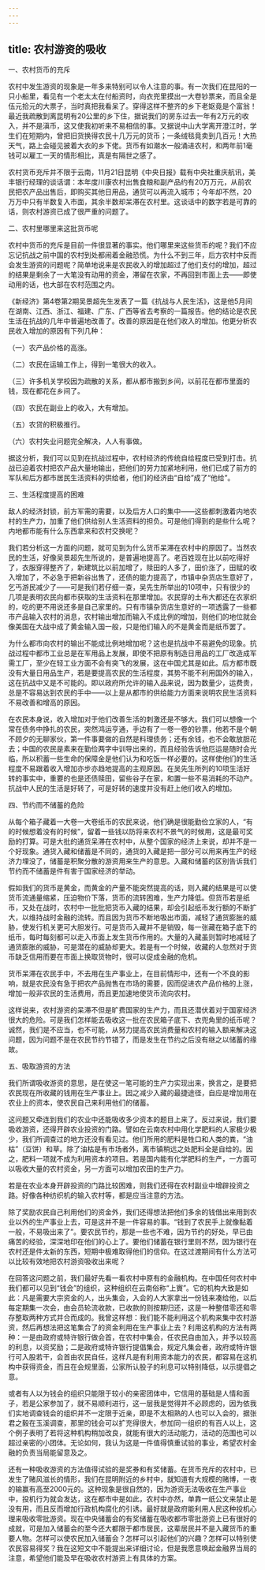 ```yaml
---
---
---
```

title: 农村游资的吸收
---




一、农村货币的充斥

农村中发生游资的现象是一年多来特别可以令人注意的事。有一次我们在昆阳的一只小船里，看见有一个老太太在付船资时，向衣兜里摸出一大卷钞票来，而且全是伍元拾元的大票子，当时真把我看呆了。穿得这样不整齐的乡下老妪竟是个富翁！最近我疏散到离昆明有20公里的乡下住，据说我们的房东过去一年有2万元的收入，并不是滇币，这又使我初听来不易相信的事。又据说中山大学离开澄江时，学生们在短期内，曾把旧货换得农民十几万元的货币；一条绒毯竟卖到几百元！大热天气，路上会碰见披着大衣的乡下佬。货币有如潮水一般涌进农村，和两年前1毫钱可以雇工一天的情形相比，真是有隔世之感了。

农村货币充斥并不限于云南，11月21日昆明《中央日报》载有中央社重庆航讯，美丰银行经理的谈话谓：本年度川康农村出售食粮和副产品约有20万万元，从前农民把农产品出售后，即购买其他日用品，通货可以再流入城市；今年却不然，20万万中只有半数复入市面，其余半数却呆滞在农村里。这谈话中的数字若是可靠的话，则农村游资已成了很严重的问题了。

二、农村里哪里来这批货币呢

农村中货币的充斥是目前一件很显著的事实。他们哪里来这些货币的呢？我们不应忘记抗战之前中国的农村到处都闹着金融恐慌。为什么不到三年，后方农村中反而会发生游资的问题呢？简单地说来是农民收入的增加超过了他们支付的增加，超过的结果是剩余了一大笔没有动用的资金，滞留在农家，不再回到市面上去——即使动用的话，也大部在农村范围之内。

《新经济》第4卷第2期吴景超先生发表了一篇《抗战与人民生活》，这是他5月间在湖南、江西、浙江、福建、广东、广西等省去考察的一篇报告。他的结论是农民生活在抗战的几年中普遍地改善了。改善的原因是在他们收入的增加。他更分析农民收入增加的原因有下列几种：

（一）农产品价格的高涨。

（二）农民在运输工作上，得到一笔很大的收入。

（三）许多机关学校因为疏散的关系，都从都市搬到乡间，以前花在都市里面的钱，现在都花在乡间了。

（四）农民在副业上的收入，大有增加。

（五）农贷的积极推行。

（六）农村失业问题完全解决，人人有事做。

据这分析，我们可以见到在抗战过程中，农村经济的传统自给程度已受到打击。抗战已迫着农村把农产品大量地输出，把他们的劳力加紧地利用，他们已成了前方的军队和后方都市居民生活资料的供给者，他们的经济由“自给”成了“他给”。

三、生活程度提高的困难

敌人的经济封锁，前方军需的需要，以及后方人口的集中——这些都刺激着内地农村的生产力，加重了他们供给别人生活资料的担负。可是他们得到的是些什么呢？内地都市能有什么东西拿来和农村交换呢？

我们若分析这一方面的问题，就可见到为什么货币呆滞在农村中的原因了。当然农民的生活，好像吴景超先生所说的，是普遍地提高了。老百姓现在比以前吃得好了，衣服穿得整齐了，新建筑比以前加增了，赎田的人多了，田价涨了，田赋的收入增加了，不必急于把新谷出售了，还债的能力提高了，市镇中杂货店生意好了，乞丐游民减少了——可是我们若仔细一查，吴先生所举出的10项中，只有很少的几项是表明农民向都市获取的生活资料在那里增加。农民穿的土布大都还在农家织的，吃的更不用说还多是自己家里的。只有市镇杂货店生意好的一项透露了一些都市产品输入农村的消息，农村输出增加而输入不成比例的增加，则他们的地位就会像美国在大战中成了黄金输入国一般，只是他们输入的不是黄金而是纸币罢了。

为什么都市向农村的输出不能成比例地增加呢？这也是抗战中不易避免的现象。抗战过程中都市工业总是在军用品上发展，即使不把原有制造日用品的工厂改造成军需工厂，至少在轻工业方面不会有突飞的发展，这在中国尤其是如此。后方都市既没有大量日用品生产，若是要提高农民的生活程度，其势不能不利用国外的输入，这在抗战中又是不可能的。即以政府所允许的输入品来说，因为数量少，运费贵，总是不容易达到农民的手中——以上是从都市的供给能力方面来说明农民生活资料不易改善和增高的原因。

在农民本身说，收入增加对于他们改善生活的刺激还是不够大。我们可以想像一个常在债务中挣扎的农民，突然鸿运亨通，手边有了一卷一卷的钞票，他若不是个朝不顾夕的无聊家伙，第一件事要做的自然是料理债务；还有余钱，也不会敢放胆花去；中国的农民是素来在勤俭两字中训导出来的，而且经验告诉他厄运是随时会光临，所以积蓄一些生命的保障金是他们认为和吃饭一样必要的。这样使他们的生活程度不易跟着收入增加亦步亦趋地提高的主观原因。在吴先生所列的10项生活好转的事实中，重要的也是还债赎田，留些谷子在家，和置一些不易消耗的不动产。抗战中人民的生活是好转了，可是好转的速度并没有赶上他们收入的增加。

四、节约而不储蓄的危险

从每个箱子藏着一大卷一大卷纸币的农民来说，他们确是很能勤俭立家的人，“有的时候想着没有的时候”，留着一些钱以防将来农村不景气的时候用，这是最可奖励的打算。可是大批的通货呆滞在农村中，从整个国家的经济上来说，却并不是一个好现象。通货入藏和储蓄是不同的，通货的入藏是把一部分可以用来再生产的经济力埋没了，储蓄是积聚分散的游资用来生产的意思。入藏和储蓄的区别告诉我们节约而不储蓄是件有害于国家经济的举动。

假如我们的货币是黄金，而黄金的产量不能突然提高的话，则入藏的结果是可以使货币流通量缩紧，压迫物价下落，货币的流转困难，生产力降低。但货币若是纸币，又处在战时，农村中一批批把货币入藏的结果，却会引起纸币发行额的不断扩大，以维持战时金融的流转。而且因为货币不断地吸出市面，减轻了通货膨胀的威胁，使发行机关更可大胆发行。可是货币入藏并不是销毁，每一张藏在箱子底下的纸币，每时每刻都可以走入市面上发生货币作用的。大量的入藏虽则暂时地减轻了通货膨胀的威胁，可是潜在的威胁却更大。若是有一个时候，收藏的人忽然对于货币缺乏信用而要在市面上换取货物时，很可以促成金融的危机。

货币呆滞在农民手中，不去用在生产事业上，在目前情形中，还有一个不良的影响，就是农民没有急于把农产品抛售在市场的需要，因而促进农产品价格的上涨，增加一般非农民的生活费用，而且更加速地使货币流向农村。

这样说来，农村游资的呆滞不但是旷费国家的生产力，而且还潜伏着对于国家经济很大的危险。可是我们怎样能去吸收这一批在农民箱子底下、衣兜角里的纸币呢？诚然，我们是不应当，也不可能，从努力提高农民消费量和农村的输入额来解决这问题，因为问题不是在农民节约节错了，而是发生在节约之后没有继之以储蓄的缘故。

五、吸取游资的方法

我们所谓吸收游资的意思，是在使这一笔可能的生产力实现出来，换言之，是要把农民现在所收藏的钱用在生产事业上。因之减少入藏的最捷途径，自应是增加用在农业上的资本，使农民自己来利用他们的储蓄。

这问题又牵连到我们的农业中还能吸收多少资本的题目上来了。反过来说，我们要吸收游资，还得开辟农业投资的门路。譬如在云南农村中用化学肥料的人家极少极少，我们所调查过的地方还没有看见过。他们所用的肥料是牲口和人类的粪，“油枯”（豆饼）和草。除了油枯是有市场者外，离市镇稍远之处肥料全是自给的。因之，肥料一项就不成为利用资本的项目。若是国内能有化学肥料的生产，一方面可以吸收大量的农村资金，另一方面可以增加农田的生产力。

若是在农业本身开辟投资的门路比较困难，则我们还得在农村副业中增辟投资之路。好像各种纺织机的输入农村等，都是应当注意的方法。

除了奖励农民自己利用他们的资金外，我们还得想法把他们多余的钱借出来用到农业以外的生产事业上去，可是这并不是一件容易的事。“钱到了农民手上就像黏着一般，不易吸出来了”。要农民节约，那是一些也不难，因为节约的好处，早已由痛苦的经验，深深地印在他们的心上了。要他们储蓄在银行里则不然，因为银行在农村还是件太新的东西，短期中极难取得他们的信仰。在这过渡期间有什么方法可以比较有效地把农村游资吸收出来呢？

在回答这问题之前，我们最好先看一看农村中原有的金融机构。在中国任何农村中我们都可以见到“钱会”的组织，这种组织在云南俗称“上賨”。它的机构大致是如此：凡是需要大宗资金的人，出头集会，入会的人大家拿出一份钱来凑给他，以后每定期集一次会，由会员轮流收款，已收款的则按期归还，这是一种整借零还和零存整取两种方式并合而成的。我曾这样想：我们能不能利用这个机构来集中农村游资，然后再想法把这笔集合了的资金利用在生产事业上去？利用这机构的方法有两种：一是由政府或特许银行做会首，在农村中集会，任农民自由加入，并予以较高的利息，以资奖励；二是政府或特许银行提倡集会，规定凡集会者，政府或特许银行可入股若干，会首由农民自任，这样凡是有利用资本能力的农民，都容易在这机构中获得资金，而且在会规里面，公家所认股子的利息可以特别降低，以示提倡之意。

或者有人以为钱会的组织只能限于较小的亲密团体中，它信用的基础是人情和面子，若是公家参加了，就不易顺利进行，这一层我是觉得并不必顾虑的，因为依我们实地调查钱会的组织并不一定限于近亲，即是不太相熟的人也可以入会的，据张君之毅在玉溪调查，那里的钱会可以扩充得很大，参加同一组织的有百人以上，这个例子表明了若将这种机构稍加改良，就能有很大的活动能力，活动的范围也可以超过亲密的小团体。无论如何，我认为这是一件值得慎重试验的事业，希望农村金融的负责当局能留意及之。

还有一种吸收游资的方法值得试验的是奖券和有奖储蓄。在货币充斥的农村中，已发生了赌风滋长的情形，我们在昆明附近的乡村中，就知道有大规模的赌博，一夜的输赢有高至2000元的。这种现象是很自然的，因为游资无法吸收在生产事业中，投机行为就会发达，这在都市中是如此，农村中亦然，单靠一纸公文来禁止是没有用，而且反而增加行政机构腐化的引诱。最好就是政府能利用人民这种投机心理来吸收零批游资。现在中央储蓄会的有奖储蓄在吸收都市零批游资上已有很好的成就，可是加入储蓄会的至今还大都限于都市居民，这辈居民并不是入藏货币的重要人物。怎样可以使农民加入储蓄会？怎样可以引起他们的兴趣？怎样可以特别使农民容易得奖？我在这短文中不能提出来详细讨论，但是我愿意唤起金融界当局的注意，希望他们能及早在吸收农村游资上有具体的方案。